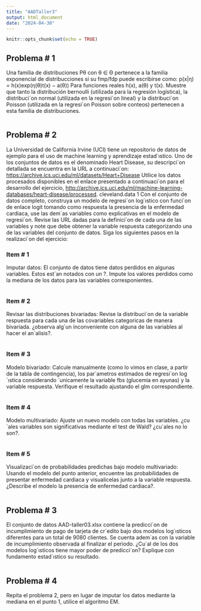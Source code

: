 ```yaml
---
title: "AADTaller3"
output: html_document
date: "2024-04-30"
---
```


```r
knitr::opts_chunk$set(echo = TRUE)
```

## Problema \# 1

Una familia de distribuciones Pθ con θ ∈ Θ pertenece a la familia exponencial de distribucciones si su fmp/fdp puede escribirse como: p(x\|η) = h(x)exp(η(θ)t(x) − a(θ)) Para funciones reales h(x), a(θ) y t(x). Muestre que tanto la distribución bernoulli (utilizada para la regresión logística), la distribuci´on normal (utilizada en la regresi´on lineal) y la distribuci´on Poisson (utilizada en la regresi´on Poisson sobre conteos) pertenecen a esta familia de distribuciones.

```r

```

## Problema \# 2

La Universidad de California Irvine (UCI) tiene un repositorio de datos de ejemplo para el uso de machine learning y aprendizaje estad´ıstico. Uno de los conjuntos de datos es el denominado Heart Disease, su descripci´on detallada se encuentra en la URL a continuaci´on: <https://archive.ics.uci.edu/ml/datasets/Heart+Disease> Utilice los datos procesados disponibles en el enlace presentado a continuaci´on para el desarrollo del ejercicio, <http://archive.ics.uci.edu/ml/machine-learning-databases/heart-disease/processed>. cleveland.data 1 Con el conjunto de datos completo, construya un modelo de regresi´on log´ıstico con funci´on de enlace logit tomando como respuesta la presencia de la enfermedad cardiaca, use las dem´as variables como explicativas en el modelo de regresi´on. Revise las URL dadas para la definici´on de cada una de las variables y note que debe obtener la variable respuesta categorizando una de las variables del conjunto de datos. Siga los siguientes pasos en la realizaci´on del ejercicio:

### Item \# 1

Imputar datos: El conjunto de datos tiene datos perdidos en algunas variables. Estos est´an notados con un ?. Impute los valores perdidos como la mediana de los datos para las variables corresponientes.

```r

```

### Item \# 2

Revisar las distribuciones bivariadas: Revise la distribuci´on de la variable respuesta para cada una de las covariables categoricas de manera bivariada. ¿observa alg´un inconveniente con alguna de las variables al hacer el an´alisis?.

```r
```

### Item \# 3

Modelo bivariado: Calcule manualmente (como lo vimos en clase, a partir de la tabla de contingencia), los par´ametros estimados de regresi´on log´ıstica considerando ´unicamente la variable fbs (glucemia en ayunas) y la variable respuesta. Verifique el resultado ajustando el glm correspondiente.

```r
```

### Item \# 4

Modelo multivariado: Ajuste un nuevo modelo con todas las variables. ¿cu´ales variables son significativas mediante el test de Wald? ¿cu´ales no lo son?.

```r
```

### Item \# 5

Visualizaci´on de probabilidades predichas bajo modelo multivariado: Usando el modelo del punto anterior, encuentre las probabilidades de presentar enfermedad cardiaca y visualicelas junto a la variable respuesta. ¿Describe el modelo la presencia de enfermedad cardiaca?.

```r
```

## Problema \# 3

El conjunto de datos AAD-taller03.xlsx contiene la predicci´on de incumplimiento de pago de tarjeta de cr´edito bajo dos modelos log´ısticos diferentes para un total de 9080 clientes. Se cuenta adem´as con la variable de incumplimiento observada al finalizar el periodo. ¿Cu´al de los dos modelos log´ısticos tiene mayor poder de predicci´on? Explique con fundamento estad´ıstico su resultado.

```r

```

## Problema \# 4

Repita el problema 2, pero en lugar de imputar los datos mediante la mediana en el punto 1, utilice el algoritmo EM.

```r
```
